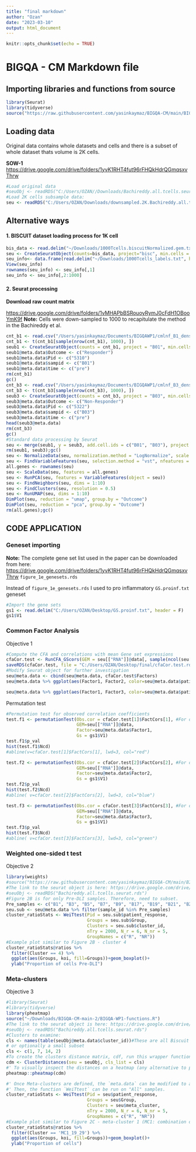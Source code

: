 ---
title: "final markdown"
author: "Ozan"
date: "2023-03-10"
output: html_document
---

```{r setup, include=FALSE}
knitr::opts_chunk$set(echo = TRUE)
```

# BIGQA - CM Markdown file

## Importing libraries and functions from source

```{r}
library(Seurat)
library(tidyverse)
source("https://raw.githubusercontent.com/yasinkaymaz/BIGQA-CM/main/BIGQA-WP1-functions.R")
```

## Loading data

Original data contains whole datasets and cells and there is a subset of whole dataset thats volume is 2K cells.

**SOW-1** <https://drive.google.com/drive/folders/1yvK1RHT4fut96rFHQkHdrQGmqsxvThrw>

```{r}
#Load original data 
#seuObj <- readRDS("C:/Users/OZAN//Downloads/Bachireddy.all.tcells.seurat.rds")
#Load 2K cells subsample data:
seu <- readRDS("C:/Users/OZAN/Downloads/downsampled.2K.Bachireddy.all.tcells.seurat.rds")
```

## Alternative ways

#### 1. BISCUIT dataset loading process for 1K cell

```{r}
bis_data <- read.delim("~/Downloads/1000Tcells.biscuitNormalized.gem.txt",header = TRUE, sep = "\t", row.names = 1)
seu <- CreateSeuratObject(counts=bis_data, project="bisc", min.cells = 3, min.features = 200)
seu_info<- data.frame(read.delim("~/Downloads/1000Tcells_labels.txt", header = TRUE, sep = "\t"))
View(seu_info)
rownames(seu_info) <- seu_info[,1]
seu_info <- seu_info[,2:1000]
```

#### 2. Seurat processing

**Download raw count matrix**

<https://drive.google.com/drive/folders/1vMHAPbBSRouoyRymJ0cFdH1OBooYmK9f> **Note:** Cells were down-sampled to 1000 to recapitulate the method in the Bachireddy et al.

```{r}
cnt_b1 <- read.csv("/Users/yasinkaymaz/Documents/BIGQAWP1/cmlnf_B1_dense.csv", header=T, row.names = 1)
cnt_b1 <- t(cnt_b1[sample(nrow(cnt_b1), 1000), ])
seub1 <- CreateSeuratObject(counts = cnt_b1, project = "B01", min.cells = 3, min.features = 200)
seub1@meta.data$Outcome <- c("Responder")
seub1@meta.data$Pid <- c("5310")
seub1@meta.data$sampid <- c("B01")
seub1@meta.data$time <- c("pre")
rm(cnt_b1)
gc()
cnt_b3 <- read.csv("/Users/yasinkaymaz/Documents/BIGQAWP1/cmlnf_B3_dense.csv", header=T, row.names = 1)
cnt_b3 <- t(cnt_b3[sample(nrow(cnt_b3), 1000), ])
seub3 <- CreateSeuratObject(counts = cnt_b3, project = "B03", min.cells = 3, min.features = 200)
seub3@meta.data$Outcome <- c("Non-Responder")
seub3@meta.data$Pid <- c("5322")
seub3@meta.data$sampid <- c("B03")
seub3@meta.data$time <- c("pre")
head(seub3@meta.data)
rm(cnt_b3)
gc()
#Standard data processing by Seurat
seu <- merge(seub1, y = seub3, add.cell.ids = c("B01", "B03"), project = "DLIstudy")
rm(seub1, seub3);gc()
seu <- NormalizeData(seu, normalization.method = "LogNormalize", scale.factor = 10000)
seu <- FindVariableFeatures(seu, selection.method = "vst", nfeatures = 2000)
all.genes <- rownames(seu)
seu <- ScaleData(seu, features = all.genes)
seu <- RunPCA(seu, features = VariableFeatures(object = seu))
seu <- FindNeighbors(seu, dims = 1:10)
seu <- FindClusters(seu, resolution = 0.5)
seu <- RunUMAP(seu, dims = 1:10)
DimPlot(seu, reduction = "umap", group.by = "Outcome")
DimPlot(seu, reduction = "pca", group.by = "Outcome")
rm(all.genes);gc()

```

## CODE APPLICATION

### Geneset importing

**Note:** The complete gene set list used in the paper can be downloaded from here: <https://drive.google.com/drive/folders/1yvK1RHT4fut96rFHQkHdrQGmqsxvThrw> `figure_1e_genesets.rds`

Instead of `figure_1e_genesets.rds` I used to pro inflammatory `GS.proinf.txt` geneset

```{r}
#Import the gene sets
gs1 <- read.delim("C:/Users/OZAN/Desktop/GS.proinf.txt", header = F)
gs1$V1
```

### Common Factor Analysis

Objective 1

```{r}
#Compute the CFA and correlations with mean Gene set expressions
cfaCor.test <- RunCFA_GScors(GEM = seu[["RNA"]]@data[, sample(ncol(seu[["RNA"]]@data), )], Gs = gs1$V1)
saveRDS(cfaCor.test, file = "C:/Users/OZAN/Desktop/final/cfaCor.test.rds")
#Modify Seurat object for further investigation
seu@meta.data <- cbind(seu@meta.data, cfaCor.test$Factors)
seu@meta.data %>% ggplot(aes(Factor1, Factor2, color=seu@meta.data$patient_response))+geom_point()
```

```{r}
seu@meta.data %>% ggplot(aes(Factor1, Factor3, color=seu@meta.data$patient_response))+geom_point()
```

Permutation test

```{r}
#Permutation test for observed correlation coefficients 
test.f1 <- permutationTest(Obs.cor = cfaCor.test[1]$FactCors[1], #For only first factor. Repeat for others.
                           GEM=seu[["RNA"]]@data, 
                           Factor=seu@meta.data$Factor1,
                           Gs = gs1$V1)
test.f1$p_val
hist(test.f1$Ncd)
#abline(v=cfaCor.test[1]$FactCors[1], lwd=3, col="red")

test.f2 <- permutationTest(Obs.cor = cfaCor.test[2]$FactCors[2], #For only first factor. Repeat for others.
                           GEM=seu[["RNA"]]@data, 
                           Factor=seu@meta.data$Factor2,
                           Gs = gs1$V1)
test.f2$p_val
hist(test.f2$Ncd)
#abline( v=cfaCor.test[2]$FactCors[2], lwd=3, col="blue")

test.f3 <- permutationTest(Obs.cor = cfaCor.test[3]$FactCors[3], #For only first factor. Repeat for others.
                           GEM=seu[["RNA"]]@data, 
                           Factor=seu@meta.data$Factor3,
                           Gs = gs1$V1)
test.f3$p_val
hist(test.f3$Ncd)
#abline( v=cfaCor.test[3]$FactCors[3], lwd=3, col="green")

```

### Weighted one-sided t test

Objective 2

```{r}
library(weights)
#source("https://raw.githubusercontent.com/yasinkaymaz/BIGQA-CM/main/BIGQA-WP1-functions.R")
#The link to the seurat object is here: https://drive.google.com/drive/folders/1yvK1RHT4fut96rFHQkHdrQGmqsxvThrw 
#seuObj <- readRDS("Bachireddy.all.tcells.seurat.rds")
#Figure 2B is for only Pre-DLI samples. Therefore, need to subset.
Pre_samples <- c("B1", "B3", "B5", "B7", "B9", "B17", "B19", "B21", "B23", "B25", "B27")
seu.sub <- seu@meta.data %>% filter(sample_id %in% Pre_samples)
cluster_ratioStats <- WeiTtest(Pid = seu.sub$patient_response,
                               Groups = seu.sub$Group,
                               Clusters = seu.sub$cluster_id,
                               nTry = 2000, N_r = 6, N_nr = 5,
                               GroupNames = c("R", "NR"))
#Example plot similar to Figure 2B - cluster 4
cluster_ratioStats@ratios %>% 
  filter(Cluster == 4) %>% 
  ggplot(aes(Groups, koi, fill=Groups))+geom_boxplot()+
  ylab("Proportion of cells Pre-DLI")
```

### Meta-clusters

Objective 3

```{r}
#library(Seurat)
#library(tidyverse)
library(pheatmap)
source("~/Downloads/BIGQA-CM-main-2/BIGQA-WP1-functions.R")
#The link to the seurat object is here: https://drive.google.com/drive/folders/1yvK1RHT4fut96rFHQkHdrQGmqsxvThrw 
#seuObj <- readRDS("Bachireddy.all.tcells.seurat.rds")
#Clusters to examine:
cls <- names(table(seuObj@meta.data$cluster_id))#These are all Biscuit clusters from the paper. Stores redundancy. 
# or optionally a small subset
cls <- c(1, 7, 14, 2)
#To create the clusters distance matrix, cdf, run this wrapper function:
cdm <- ClusterDistances(seu = seuObj, cls_list = cls)
#' To visually inspect the distances on a heatmap (any alternative to pheatmap can work)
pheatmap::pheatmap(cdm)
```

```{r}
#' Once Meta-clusters are defined, the `meta.data` can be modified to add a `meta_cluster` column.
#' Then, the function `WeiTtest` can be run on "All" samples. 
cluster_ratioStats <- WeiTtest(Pid = seu$patient_response,
                               Groups = seu$Group,
                               Clusters = seu$meta_cluster,
                               nTry = 2000, N_r = 6, N_nr = 5,
                               GroupNames = c("R", "NR"))
#Example plot similar to Figure 2C - meta-cluster 1 (MC1: combination of 19th and 29th clusters. Note: There is a type in the manuscript. MC1 should have 29 instead of 28. Check Sup.Fig3C)
cluster_ratioStats@ratios %>% 
  filter(Cluster == 'MC1_19_29') %>% 
  ggplot(aes(Groups, koi, fill=Groups))+geom_boxplot()+
  ylab("Proportion of cells")
```

```{python}

```
